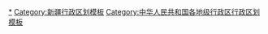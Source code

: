 {{Navbox
|listclass = hlist
|name = 喀什地区行政区划
|title = [[喀什地区]]行政区划
|above = 省级行政区：[[新疆维吾尔自治区]]　　行政公署驻地：[[喀什市]]
|image = [[File:Administrative Division Kashgar.png|150px]]
|state = {{{state<includeonly>|collapsed</includeonly>}}}

|group1style = background: #ececec; text-align: center;
|group1 = [[县级行政区]]
|liststyle = background: #ececec; text-align: center;
|list1 = 12[[县级行政区]]（1[[县级市]]、10[[县级行政区|县]]、1[[自治县]]）；182[[乡级行政区]]（13[[街道办事处]]、50[[行政建制镇|镇]]、116[[乡级行政区|乡]]、3[[民族乡]]）

|group2 = [[县级市]]
|groupstyle = text-align: center;
|list2 = {{Navbox|child

|group1 = [[喀什市]]
|list1 = {{Navbox|child
|group1 = 8街道
|list1 = 
* [[恰萨街道]]
* [[亚瓦格街道]]
* [[吾斯塘博依街道]]
* [[库木德尔瓦扎街道]]
* [[东湖街道 (喀什市)|东湖街道]]
* [[西域大道街道]]
* [[西公园街道]]
* [[迎宾大道街道]]
|group2 = 2镇
|list2 = 
* [[夏马勒巴格镇]]
* [[乃则尔巴格镇]]
|group3 = 9乡
|list3 = 
* [[多来特巴格乡]]
* [[浩罕乡]]
* [[色满乡]]
* [[荒地乡 (喀什市)|荒地乡]]
* [[帕哈太克里乡]]
* [[伯什克然木乡]]
* [[阿瓦提乡 (喀什市)|阿瓦提乡]]
* [[英吾斯坦乡]]
* [[阿克喀什乡]]
}}
}}

|group3 = [[县级行政区|县]]
|list3 = {{Navbox|child

|group1 = [[疏附县]]
|list1 = {{Navbox|child
|group1 = 4镇
|list1 = 
* [[托克扎克镇]]
* [[兰干镇]]
* [[吾库萨克镇]]
* [[乌帕尔镇]]
|group2 = 6乡
|list2 = 
* [[塔什米里克乡]]
* [[铁日木乡 (疏附县)|铁日木乡]]
* [[布拉克苏乡]]
* [[萨依巴格乡 (疏附县)|萨依巴格乡]]
* [[站敏乡]]
* [[木什乡]]
}}

|group2 = [[疏勒县]]
|list2 = {{Navbox|child
|group1 = 3镇
|list1 = 
* [[疏勒镇]]
* [[罕南力克镇]]
* [[牙甫泉镇]]
|group2 = 12乡
|list2 = 
* [[巴仁乡 (疏勒县)|巴仁乡]]
* [[洋大曼乡]]
* [[亚曼牙乡]]
* [[巴合齐乡]]
* [[塔孜洪乡]]
* [[英尔力克乡]]
* [[库木西力克乡]]
* [[塔合其乡]]
* [[艾尔木东乡]]
* [[阿拉力乡]]
* [[阿拉甫乡]]
* [[英阿瓦提乡 (疏勒县)|英阿瓦提乡]]
}}

|group3 = [[英吉沙县]]
|list3 = {{Navbox|child
|group1 = 4镇
|list1 = 
* [[英吉沙镇]]
* [[乌恰镇 (英吉沙县)|乌恰镇]]
* [[芒辛镇]]
* [[萨罕镇]]
|group2 = 10乡
|list2 = 
* [[城关乡 (英吉沙县)|城关乡]]
* [[乔勒潘乡]]
* [[龙甫乡]]
* [[色提力乡]]
* [[英也尔乡 (英吉沙县)|英也尔乡]]
* [[克孜勒乡]]
* [[托普鲁克乡 (英吉沙县)|托普鲁克乡]]
* [[苏盖提乡]]
* [[艾古斯乡]]
* [[依格孜也尔乡]]
}}

|group4 = [[泽普县]]
|list4 = {{Navbox|child
|group1 = 2镇
|list1 = 
* [[泽普镇]]
* [[奎依巴格镇]]
|group2 = 10乡
|list2 = 
* [[波斯喀木乡]]
* [[依玛乡]]
* [[古勒巴格乡 (泽普县)|古勒巴格乡]]
* [[赛力乡]]
* [[依肯苏乡]]
* [[图呼其乡]]
* [[奎依巴格乡]]
* [[阿克塔木乡]]
* [[阿依库勒乡]]
* [[桐安乡]]
|group3 = 1民族乡
|list3 = 
* [[布依鲁克塔吉克族乡]]
}}

|group5 = [[莎车县]]
|list5 = {{Navbox|child
|group1 = 5街道
|list1 = 
* [[叶尔羌街道]]
* [[城中街道 (莎车县)|城中街道]]
* [[城东街道 (莎车县)|城东街道]]
* [[城西街道 (莎车县)|城西街道]]
* [[城北街道 (莎车县)|城北街道]]
|group2 = 14镇
|list2 = 
* [[莎车镇]]
* [[恰热克镇]]
* [[艾里西湖镇]]
* [[荒地镇]]
* [[阿瓦提镇 (莎车县)|阿瓦提镇]]
* [[白什坎特镇]]
* [[依盖尔其镇]]
* [[古勒巴格镇]]
* [[米夏镇]]
* [[托木吾斯塘镇]]
* [[塔尕尔其镇]]
* [[乌达力克镇]]
* [[阿拉买提镇]]
* [[阿扎特巴格镇]]
|group3 = 14乡
|list3 = 
* [[阿热勒乡 (莎车县)|阿热勒乡]]
* [[恰热巴格乡]]
* [[英吾斯塘乡 (莎车县)|英吾斯塘乡]]
* [[阿热斯兰巴格乡]]
* [[亚喀艾日克乡]]
* [[喀群乡]]
* [[藿什拉甫乡]]
* [[达木斯乡]]
* [[伊什库力乡]]
* [[拍克其乡]]
* [[阔什艾日克乡]]
* [[墩巴格乡]]
* [[巴格阿瓦提乡]]
* [[喀拉苏乡 (莎车县)|喀拉苏乡]]
|group4 = 1民族乡
|list4 = 
* [[孜热甫夏提塔吉克族乡]]
}}

|group6 = [[叶城县]]
|list6 = {{Navbox|child
|group1 = 3镇
|list1 = 
* [[喀格勒克镇]]
* [[恰尔巴格镇 (叶城县)|恰尔巴格镇]]
* [[乌夏巴什镇]]
|group2 = 17乡
|list2 = 
* [[洛克乡]]
* [[伯西热克乡]]
* [[铁提乡]]
* [[恰萨美其特乡]]
* [[吐古其乡]]
* [[江格勒斯乡]]
* [[加依提勒克乡]]
* [[巴仁乡 (叶城县)|巴仁乡]]
* [[乌吉热克乡]]
* [[夏合甫乡]]
* [[依力克其乡]]
* [[依提木孔乡]]
* [[宗朗乡]]
* [[柯克亚乡]]
* [[西合休乡]]
* [[棋盘乡 (叶城县)|棋盘乡]]
* [[萨依巴格乡 (叶城县)|萨依巴格乡]]
}}

|group7 = [[麦盖提县]]
|list7 = {{Navbox|child
|group1 = 2镇
|list1 = 
* [[麦盖提镇]]
* [[巴扎结米镇]]
|group2 = 8乡
|list2 = 
* [[希依提墩乡]]
* [[央塔克乡]]
* [[吐曼塔勒乡]]
* [[尕孜库勒乡]]
* [[克孜勒阿瓦提乡]]
* [[库木库萨尔乡]]
* [[昂格特勒克乡]]
* [[库尔玛乡]]
}}

|group8 = [[岳普湖县]]
|list8 = {{Navbox|child
|group1 = 4镇
|list1 = 
* [[岳普湖镇]]
* [[艾西曼镇]]
* [[铁热木镇]]
* [[也克先拜巴扎镇]]
|group2 = 5乡
|list2 = 
* [[岳普湖乡]]
* [[阿其克乡 (岳普湖县)|阿其克乡]]
* [[色也克乡]]
* [[巴依阿瓦提乡]]
* [[阿洪鲁库木乡]]
}}

|group9 = [[伽师县]]
|list9 = {{Navbox|child
|group1 = 6镇
|list1 = 
* [[巴仁镇]]
* [[西克尔库勒镇]]
* [[夏普吐勒镇]]
* [[卧里托格拉克镇]]
* [[克孜勒博依镇]]
* [[和夏阿瓦提镇]]
|group2 = 7乡
|list2 = 
* [[铁日木乡 (伽师县)|铁日木乡]]
* [[英买里乡]]
* [[江巴孜乡]]
* [[米夏乡 (伽师县)|米夏乡]]
* [[克孜勒苏乡]]
* [[古勒鲁克乡]]
* [[玉代克力克乡]]
}}

|group10 = [[巴楚县]]
|list10 = {{Navbox|child
|group1 = 4镇
|list1 = 
* [[巴楚镇]]
* [[色力布亚镇]]
* [[阿瓦提镇 (巴楚县)|阿瓦提镇]]
* [[三岔口镇 (巴楚县)|三岔口镇]]
|group2 = 8乡
|list2 = 
* [[恰尔巴格乡 (巴楚县)|恰尔巴格乡]]
* [[多来提巴格乡]]
* [[阿纳库勒乡]]
* [[夏马勒乡]]
* [[阿克萨克玛热勒乡]]
* [[阿拉根乡]]
* [[琼库恰克乡]]
* [[英吾斯坦乡]]
}}
}}

|group4 = [[自治县]]
|list4 = {{Navbox|child

|group1 = [[塔什库尔干塔吉克自治县]]
|list1 = {{Navbox|child
|group1 = 2镇
|list1 = 
* [[塔什库尔干镇]]
* [[塔吉克阿巴提镇]]
|group2 = 9乡
|list2 = 
* [[塔什库尔干乡]]
* [[塔合曼乡]]
* [[提孜那甫乡]]
* [[达布达尔乡]]
* [[马尔洋乡]]
* [[瓦恰乡]]
* [[班迪尔乡]]
* [[库科西鲁格乡]]
* [[大同乡 (塔什库尔干县)|大同乡]]
|group3 = 1民族乡
|list3 = 
* [[科克亚尔柯尔克孜族乡]]
}}
}}
}}
<noinclude>
[[Category:喀什行政区划|*]]
[[Category:新疆行政区划模板]]
[[Category:中华人民共和国各地级行政区行政区划模板]]
</noinclude>